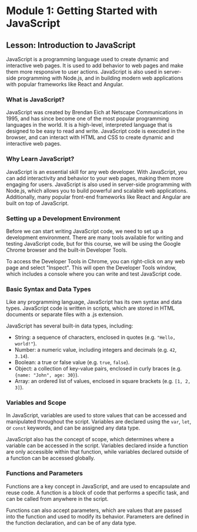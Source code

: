 # Module 1: Getting Started with JavaScript

## Lesson: Introduction to JavaScript

JavaScript is a programming language used to create dynamic and interactive web pages. It is used to add behavior to web pages and make them more responsive to user actions. JavaScript is also used in server-side programming with Node.js, and in building modern web applications with popular frameworks like React and Angular.

### What is JavaScript?

JavaScript was created by Brendan Eich at Netscape Communications in 1995, and has since become one of the most popular programming languages in the world. It is a high-level, interpreted language that is designed to be easy to read and write. JavaScript code is executed in the browser, and can interact with HTML and CSS to create dynamic and interactive web pages.

### Why Learn JavaScript?

JavaScript is an essential skill for any web developer. With JavaScript, you can add interactivity and behavior to your web pages, making them more engaging for users. JavaScript is also used in server-side programming with Node.js, which allows you to build powerful and scalable web applications. Additionally, many popular front-end frameworks like React and Angular are built on top of JavaScript.

### Setting up a Development Environment

Before we can start writing JavaScript code, we need to set up a development environment. There are many tools available for writing and testing JavaScript code, but for this course, we will be using the Google Chrome browser and the built-in Developer Tools.

To access the Developer Tools in Chrome, you can right-click on any web page and select "Inspect". This will open the Developer Tools window, which includes a console where you can write and test JavaScript code.

### Basic Syntax and Data Types

Like any programming language, JavaScript has its own syntax and data types. JavaScript code is written in scripts, which are stored in HTML documents or separate files with a .js extension.

JavaScript has several built-in data types, including:

- String: a sequence of characters, enclosed in quotes (e.g. `"Hello, world!"`).
- Number: a numeric value, including integers and decimals (e.g. `42`, `3.14`).
- Boolean: a true or false value (e.g. `true`, `false`).
- Object: a collection of key-value pairs, enclosed in curly braces (e.g. `{name: "John", age: 30}`).
- Array: an ordered list of values, enclosed in square brackets (e.g. `[1, 2, 3]`).

### Variables and Scope

In JavaScript, variables are used to store values that can be accessed and manipulated throughout the script. Variables are declared using the `var`, `let`, or `const` keywords, and can be assigned any data type.

JavaScript also has the concept of scope, which determines where a variable can be accessed in the script. Variables declared inside a function are only accessible within that function, while variables declared outside of a function can be accessed globally.

### Functions and Parameters

Functions are a key concept in JavaScript, and are used to encapsulate and reuse code. A function is a block of code that performs a specific task, and can be called from anywhere in the script.

Functions can also accept parameters, which are values that are passed into the function and used to modify its behavior. Parameters are defined in the function declaration, and can be of any data type.
